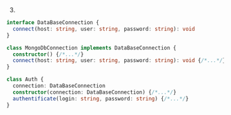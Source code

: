 3.
```ts
interface DataBaseConnection {
  connect(host: string, user: string, password: string): void
}

class MongoDbConnection implements DataBaseConnection {
  constructor() {/*...*/}
  connect(host: string, user: string, password: string): void {/*...*/}
}

class Auth {
  connection: DataBaseConnection
  constructor(connection: DataBaseConnection) {/*...*/}
  authentificate(login: string, password: string) {/*...*/}
}
```

